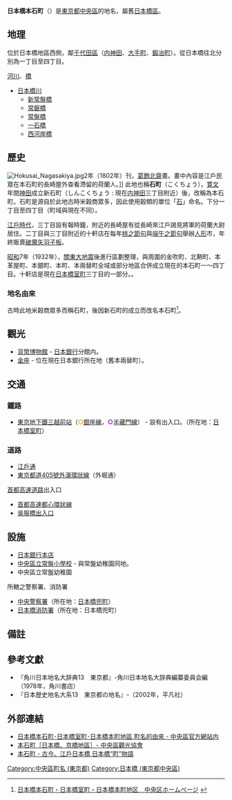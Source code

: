 {{Pathnav|日本|東京都|[[中央區_(東京都)|中央區]]|frame=1}}
{{Infobox Settlement
|official_name = 日本橋本石町
|settlement_type = [[町|町]]
|native_name =
|image_skyline = Bank_of_Japan_2010.jpg
|imagesize = 250px
|image_caption = [[日本銀行|日本銀行]]本店
|image_flag =
|image_seal =
| image_map =
| map_caption =
| pushpin_map = Tokyo city
|latd=35|latm=41|lats=19.8|latNS=N
|longd=139|longm=46|longs=12.8|longEW=E
|subdivision_type = [[國家|國家]]
|subdivision_type1 = [[都道府縣|都道府縣]]
|subdivision_name = [[File:Flag_of_Japan.svg|border]] [[日本|日本]]
|subdivision_name1 = [[File:Flag_of_Tokyo_Prefecture.svg|25px]] [[東京都|東京都]]
|subdivision_type2 = [[東京都區部|特別區]]
|subdivision_name2 = [[File:Flag_of_Chuo,_Tokyo.svg|25px]] [[中央區_(東京都)|中央區]]
|subdivision_type3 = [[地區|地區]]
|subdivision_name3 = [[日本橋區|日本橋地區]]
|established_title =
|established_date =
|government_type =
|leader_title =
|leader_name =
|area_magnitude =
|area_total_sq_mi =
|area_total_km2 =
|area_land_sq_mi =
|area_land_km2 =
|area_urban_sq_mi =
|area_urban_km2 =
|area_metro_km2 =
|area_metro_sq_mi =
|population_as_of= 2013年〈[[平成|平成]]25年〉8月1日
|population_footnotes =<ref>[http://www.city.chuo.lg.jp/syokai/tokeiderta/zinko/tyotyomebetuzinko/25tyoutyoubetuzinnkou/index.html 町丁目別世帯数男女別人口　中央区ホームページ  平成25年8月1日現在] {{webarchive|url=https://web.archive.org/web/20130312145007/http://www.city.chuo.lg.jp/syokai/tokeiderta/zinko/tyotyomebetuzinko/25tyoutyoubetuzinnkou/index.html |date=2013-03-12 }}</ref>
|population_total = 103
|population_urban =
|population_metro =
|population_density_sq_mi =
|population_density_km2 =
| timezone = [[日本標準時間|JST]]
| utc_offset = +9
|timezone_DST =
|utc_offset_DST =
|elevation_footnotes=
|elevation_m =
|elevation_ft =
|postal_code_type = [[郵遞區號|郵遞區號]]
|postal_code = 103-0021
|area_code =
|website =
|footnotes =
}}
'''日本橋本石町'''（{{jpn|j=日本橋本石町|hg=にほんばしほんごくちょう|rm=Nihonbashi-hongokuchō|f=y}}）是[[東京都|東京都]][[中央區_(東京都)|中央區]]的地名，屬舊[[日本橋區|日本橋區]]。

== 地理 ==
位於日本橋地區西側，鄰[[千代田區|千代田區]]（[[内神田|内神田]]、[[大手町_(千代田區)|大手町]]、[[鍛冶町_(千代田區)|鍛冶町]]）。從日本橋往北分別為一丁目至四丁目。

; [[河川|河川]]、[[橋|橋]]
* [[日本橋川|日本橋川]]
** [[新常盤橋|新常盤橋]]
** [[常磐橋|常磐橋]]
** [[常盤橋_(千代田區)|常盤橋]]
** [[一石橋|一石橋]]
** [[西河岸橋|西河岸橋]]

== 歷史 ==
[[File:Hokusai_Nagasakiya.jpg|thumb]]2年（1802年）刊，[[葛飾北齋|葛飾北齋]]畫。畫中內容是江戶民眾在本石町的長崎屋外查看滯留的荷蘭人。]]
此地也稱'''石町'''（こくちょう），[[寛文|寛文]]年間[[神田_(千代田區)|神田]]成立新石町（しんこくちょう : 現在[[内神田|内神田]]三丁目附近）後，改稱為本石町。石町是源自於此地古時米穀商眾多，因此使用穀類的單位「[[石_(容量單位)|石]]」命名。下分一丁目至四丁目（町域與現在不同）。

[[江戶時代|江戶時代]]，三丁目設有報時鐘，附近的長崎屋有從長崎來江戶謁見將軍的荷蘭大尉居住。二丁目與三丁目附近的十軒店在每年[[上巳節|桃之節句]]與[[端午節|端午之節句]]舉辦[[玩偶|人形]]市，年終販賣[[破魔矢|破魔矢]][[羽子板|羽子板]]。

[[昭和|昭和]]7年（1932年），[[關東大地震|關東大地震]]後進行區劃整理，與周圍的金吹町、北鞘町、本革屋町、本銀町、本町、本兩替町全域或部分地區合併成立現在的本石町一〜四丁目。十軒店是現在[[日本橋室町|日本橋室町]]三丁目的一部分。。
=== 地名由來 ===
古時此地米穀商眾多而稱石町，後因新石町的成立而改名本石町<ref>[http://www.city.chuo.lg.jp/syokai/tyomeiyurai/hongokucho/index.html 日本橋本石町・日本橋室町・日本橋本町地区　中央区ホームページ] {{webarchive|url=https://web.archive.org/web/20130312122516/http://www.city.chuo.lg.jp/syokai/tyomeiyurai/hongokucho/index.html |date=2013-03-12 }}</ref>。

== 觀光 ==
* [[貨幣博物館|貨幣博物館]] - [[日本銀行|日本銀行]]分館内。
* [[金座|金座]] - 位在現在日本銀行所在地（舊本兩替町）。

== 交通 ==
=== 鐵路 ===
* [[東京地下鐵|東京地下鐵]][[三越前站|三越前站]]（<span style="color:orange">'''○'''</span>[[東京地下鐵銀座線|銀座線]]，<span style="color:darkviolet">'''○'''</span>[[東京地下鐵半藏門線|半藏門線]]） - 設有出入口。（所在地：[[日本橋室町|日本橋室町]]）

=== 道路 ===
* [[江戶通|江戶通]]
* [[東京都道405號外濠環狀線|東京都道405號外濠環狀線]]（外堀通）
; [[首都高速道路|首都高速道路]]出入口
* [[首都高速都心環狀線|首都高速都心環狀線]]
* [[吳服橋出入口|吳服橋出入口]]

== 設施 ==
* [[日本銀行本店|日本銀行本店]]
* [[中央區立常盤小學校|中央區立常盤小學校]] - 與常盤幼稚園同地。
* 中央區立常盤幼稚園

; 所轄之警察署、消防署    
* [[中央警察署_(東京都)|中央警察署]]（所在地：[[日本橋兜町|日本橋兜町]]）     
* [[東京消防廳第一消防方面本部#日本橋消防署|日本橋消防署]]（所在地：日本橋兜町）

== 備註 ==
{{Reflist}}

== 參考文獻 ==
*『角川日本地名大辞典13　東京都』-角川日本地名大辞典編纂委員会編（1978年，角川書店）
*『日本歴史地名大系13　東京都の地名』-（2002年，平凡社）

== 外部連結 ==
* [https://web.archive.org/web/20070927001720/http://www.city.chuo.lg.jp/syokai/tyomeiyurai/hongokucho/ 日本橋本石町･日本橋室町･日本橋本町地區 町名的由來 - 中央區官方網站内]
* [https://web.archive.org/web/20130805002435/http://www.chuo-kanko.or.jp/guide/areaguide/nihonbashi/index.html 本石町［日本橋、京橋地區］- 中央區觀光協會]
* [https://web.archive.org/web/20090123005437/http://nihonbashi.gr.jp/history/history_9.html 本石町 - 古今、江戶日本橋 日本橋”町”物語]

{{Commonscat|Nihonbashi-Honkokuchō}}

{{中央區 (東京都)的町名}}
{{DEFAULTSORT:Nihonbashi-Honkokucho}}
[[Category:中央區町名_(東京都)|Category:中央區町名 (東京都)]]
[[Category:日本橋_(東京都中央區)|Category:日本橋 (東京都中央區)]]